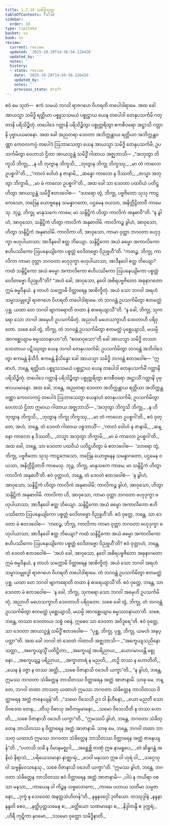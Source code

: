 ```yaml
---
title: 1.2.10 သမိဒ္ဓိသုတ္တ
tableOfContents: false
sidebar:
  order: 10
type: tipitaka
basket: su
book: sn
review:
  current: review
  updated: '2025-10-20T14:56:56.126426'
  updated_by: ''
  notes: ''
  history:
  - state: review
    date: '2025-10-20T14:56:56.126426'
    updated_by: ''
    notes: ''
    previous_state: draft
---
```



<DynamicBreadcrumb />


<ReviewStatus review={frontmatter.review} showDetails={true} />

<HypothesisAnnotation frontmatter={frontmatter} />

<Division number="20" book="sn" e="ch" v="18" p="282">

<Paragraph number="65" book="sn">
ဧဝံ မေ သုတံ—  ဧကံ သမယံ ဘဂဝါ ရာဇဂဟေ ဝိဟရတိ တပေါဒါရာမေ. အထ ခေါ အာယသ္မာ သမိဒ္ဓိ ရတ္တိယာ ပစ္စူသသမယံ ပစ္စုဋ္ဌာယ ယေန တပေါဒါ တေနုပသင်္ကမိ ဂတ္တာနိ ပရိသိဉ္စိတုံ. တပေါဒေ ဂတ္တာနိ ပရိသိဉ္စိတွာ ပစ္စုတ္တရိတွာ ဧကစီဝရော အဋ္ဌာသိ ဂတ္တာနိ ပုဗ္ဗာပယမာနော. အထ ခေါ အညတရာ ဒေဝတာ အဘိက္ကန္တာယ ရတ္တိယာ အဘိက္ကန္တဝဏ္ဏာ ကေဝလကပ္ပံ တပေါဒံ ဩဘာသေတွာ ယေန အာယသ္မာ သမိဒ္ဓိ တေနုပသင်္ကမိ; ဥပသင်္ကမိတွာ ဝေဟာသံ ဌိတာ အာယသ္မန္တံ သမိဒ္ဓိံ ဂါထာယ အဇ္ဈဘာသိ—
</Paragraph>

<Paragraph number="66" type="verses" book="sn">
_“အဘုတွာ ဘိက္ခသိ ဘိက္ခု,_  
_န ဟိ ဘုတွာန ဘိက္ခသိ;_  
_ဘုတွာန ဘိက္ခု ဘိက္ခဿု,_  
_မာ တံ ကာလော ဥပစ္စဂါ”တိ._  

</Paragraph>

<Paragraph number="67" type="verses" book="sn">
_“ကာလံ ဝေါဟံ န ဇာနာမိ,_  
_ဆန္နော ကာလော န ဒိဿတိ;_  
_တသ္မာ အဘုတွာ ဘိက္ခာမိ,_  
_မာ မံ ကာလော ဥပစ္စဂါ”တိ._  

</Paragraph>

<Paragraph number="68" book="sn">
အထ ခေါ သာ ဒေဝတာ ပထဝိယံ ပတိဋ္ဌဟိတွာ အာယသ္မန္တံ သမိဒ္ဓိံ ဧတဒဝေါစ—  “ဒဟရော တွံ, ဘိက္ခု, ပဗ္ဗဇိတော သုသု ကာဠကေသော, ဘဒြေန ယောဗ္ဗနေန သမန္နာဂတော, ပဌမေန ဝယသာ, အနိက္ကီဠိတာဝီ ကာမေသု. ဘုဉ္ဇ, ဘိက္ခု, မာနုသကေ ကာမေ; မာ သန္ဒိဋ္ဌိကံ ဟိတွာ ကာလိကံ အနုဓာဝီ”တိ.
</Paragraph>

<Paragraph number="69" book="sn">
“န ခွါဟံ, အာဝုသော, သန္ဒိဋ္ဌိကံ ဟိတွာ ကာလိကံ အနုဓာဝါမိ. ကာလိကဉ္စ ခွါဟံ, အာဝုသော, ဟိတွာ သန္ဒိဋ္ဌိကံ အနုဓာဝါမိ. ကာလိကာ ဟိ, အာဝုသော, ကာမာ ဝုတ္တာ ဘဂဝတာ ဗဟုဒုက္ခာ ဗဟုပါယာသာ; အာဒီနဝေါ ဧတ္ထ ဘိယျော. သန္ဒိဋ္ဌိကော အယံ ဓမ္မော အကာလိကော ဧဟိပဿိကော ဩပနေယျိကော ပစ္စတ္တံ ဝေဒိတဗ္ဗော ဝိညူဟီ”တိ.
</Paragraph>

<Paragraph number="70" book="sn">
“ကထဉ္စ, ဘိက္ခု, ကာလိကာ ကာမာ ဝုတ္တာ ဘဂဝတာ ဗဟုဒုက္ခာ ဗဟုပါယာသာ, အာဒီနဝေါ ဧတ္ထ ဘိယျော? ကထံ သန္ဒိဋ္ဌိကော အယံ ဓမ္မော အကာလိကော ဧဟိပဿိကော ဩပနေယျိကော ပစ္စတ္တံ ဝေဒိတဗ္ဗော ဝိညူဟီ”တိ?
</Paragraph>

<Paragraph number="71" book="sn">
“အဟံ ခေါ, အာဝုသော, နဝေါ အစိရပဗ္ဗဇိတော အဓုနာဂတော ဣမံ ဓမ္မဝိနယံ. န တာဟံ သက္ကောမိ ဝိတ္ထာရေန အာစိက္ခိတုံ. အယံ သော ဘဂဝါ အရဟံ သမ္မာသမ္ဗုဒ္ဓေါ ရာဇဂဟေ ဝိဟရတိ တပေါဒါရာမေ. တံ ဘဂဝန္တံ ဥပသင်္ကမိတွာ ဧတမတ္ထံ ပုစ္ဆ. ယထာ တေ ဘဂဝါ ဗျာကရောတိ တထာ နံ ဓာရေယျာသီ”တိ.
</Paragraph>

<Paragraph number="72" book="sn">
“န ခေါ, ဘိက္ခု, သုကရော သော ဘဂဝါ အမှေဟိ ဥပသင်္ကမိတုံ, အညာဟိ မဟေသက္ခာဟိ ဒေဝတာဟိ ပရိဝုတော. သစေ ခေါ တွံ, ဘိက္ခု, တံ ဘဂဝန္တံ ဥပသင်္ကမိတွာ ဧတမတ္ထံ ပုစ္ဆေယျာသိ, မယမ္ပိ အာဂစ္ဆေယျာမ ဓမ္မဿဝနာယာ”တိ. “ဧဝမာဝုသော”တိ ခေါ အာယသ္မာ သမိဒ္ဓိ တဿာ ဒေဝတာယ ပဋိဿုတွာ ယေန ဘဂဝါ တေနုပသင်္ကမိ; ဥပသင်္ကမိတွာ ဘဂဝန္တံ အဘိဝါဒေတွာ ဧကမန္တံ နိသီဒိ. ဧကမန္တံ နိသိန္နော ခေါ အာယသ္မာ သမိဒ္ဓိ ဘဂဝန္တံ ဧတဒဝေါစ—
</Paragraph>

<Paragraph number="73" book="sn">
“ဣဓာဟံ, ဘန္တေ, ရတ္တိယာ ပစ္စူသသမယံ ပစ္စုဋ္ဌာယ ယေန တပေါဒါ တေနုပသင်္ကမိံ ဂတ္တာနိ ပရိသိဉ္စိတုံ. တပေါဒေ ဂတ္တာနိ ပရိသိဉ္စိတွာ ပစ္စုတ္တရိတွာ ဧကစီဝရော အဋ္ဌာသိံ ဂတ္တာနိ ပုဗ္ဗာပယမာနော. အထ ခေါ, ဘန္တေ, အညတရာ ဒေဝတာ အဘိက္ကန္တာယ ရတ္တိယာ အဘိက္ကန္တဝဏ္ဏာ ကေဝလကပ္ပံ တပေါဒံ ဩဘာသေတွာ ယေနာဟံ တေနုပသင်္ကမိ; ဥပသင်္ကမိတွာ ဝေဟာသံ ဌိတာ ဣမာယ ဂါထာယ အဇ္ဈဘာသိ—
</Paragraph>

<Paragraph number="74" type="verses" book="sn">
_‘အဘုတွာ ဘိက္ခသိ ဘိက္ခု,_  
_န ဟိ ဘုတွာန ဘိက္ခသိ;_  
_ဘုတွာန ဘိက္ခု ဘိက္ခဿု,_  
_မာ တံ ကာလော ဥပစ္စဂါ’တိ._  

</Paragraph>

<Paragraph number="75" book="sn">
ဧဝံ ဝုတ္တေ, အဟံ, ဘန္တေ, တံ ဒေဝတံ ဂါထာယ ပစ္စဘာသိံ—
</Paragraph>

<Paragraph number="76" type="verses" book="sn">
_‘ကာလံ ဝေါဟံ န ဇာနာမိ,_  
_ဆန္နော ကာလော န ဒိဿတိ;_  
_တသ္မာ အဘုတွာ ဘိက္ခာမိ,_  
_မာ မံ ကာလော ဥပစ္စဂါ’တိ._  

</Paragraph>

<Paragraph number="77" book="sn">
အထ ခေါ, ဘန္တေ, သာ ဒေဝတာ ပထဝိယံ ပတိဋ္ဌဟိတွာ မံ ဧတဒဝေါစ—  ‘ဒဟရော တွံ, ဘိက္ခု, ပဗ္ဗဇိတော သုသု ကာဠကေသော, ဘဒြေန ယောဗ္ဗနေန သမန္နာဂတော, ပဌမေန ဝယသာ, အနိက္ကီဠိတာဝီ ကာမေသု. ဘုဉ္ဇ, ဘိက္ခု, မာနုသကေ ကာမေ; မာ သန္ဒိဋ္ဌိကံ ဟိတွာ ကာလိကံ အနုဓာဝီ’တိ.
</Paragraph>

<Paragraph number="78" book="sn">
ဧဝံ ဝုတ္တာဟံ, ဘန္တေ, တံ ဒေဝတံ ဧတဒဝေါစံ—  ‘န ခွါဟံ, အာဝုသော, သန္ဒိဋ္ဌိကံ ဟိတွာ ကာလိကံ အနုဓာဝါမိ; ကာလိကဉ္စ ခွါဟံ, အာဝုသော, ဟိတွာ သန္ဒိဋ္ဌိကံ အနုဓာဝါမိ. ကာလိကာ ဟိ, အာဝုသော, ကာမာ ဝုတ္တာ ဘဂဝတာ ဗဟုဒုက္ခာ ဗဟုပါယာသာ; အာဒီနဝေါ ဧတ္ထ ဘိယျော. သန္ဒိဋ္ဌိကော အယံ ဓမ္မော အကာလိကော ဧဟိပဿိကော ဩပနေယျိကော ပစ္စတ္တံ ဝေဒိတဗ္ဗော ဝိညူဟီ’တိ.
</Paragraph>

<Paragraph number="79" book="sn">
ဧဝံ ဝုတ္တေ, ဘန္တေ, သာ ဒေဝတာ မံ ဧတဒဝေါစ—  ‘ကထဉ္စ, ဘိက္ခု, ကာလိကာ ကာမာ ဝုတ္တာ ဘဂဝတာ ဗဟုဒုက္ခာ ဗဟုပါယာသာ; အာဒီနဝေါ ဧတ္ထ ဘိယျော? ကထံ သန္ဒိဋ္ဌိကော အယံ ဓမ္မော အကာလိကော ဧဟိပဿိကော ဩပနေယျိကော ပစ္စတ္တံ ဝေဒိတဗ္ဗော ဝိညူဟီ’တိ?
</Paragraph>

<Paragraph number="80" book="sn">
ဧဝံ ဝုတ္တာဟံ, ဘန္တေ, တံ ဒေဝတံ ဧတဒဝေါစံ—  ‘အဟံ ခေါ, အာဝုသော, နဝေါ အစိရပဗ္ဗဇိတော အဓုနာဂတော ဣမံ ဓမ္မဝိနယံ, န တာဟံ သက္ကောမိ ဝိတ္ထာရေန အာစိက္ခိတုံ. အယံ သော ဘဂဝါ အရဟံ သမ္မာသမ္ဗုဒ္ဓေါ ရာဇဂဟေ ဝိဟရတိ တပေါဒါရာမေ. တံ ဘဂဝန္တံ ဥပသင်္ကမိတွာ ဧတမတ္ထံ ပုစ္ဆ. ယထာ တေ ဘဂဝါ ဗျာကရောတိ တထာ နံ ဓာရေယျာသီ’တိ.
</Paragraph>

<Paragraph number="81" book="sn">
ဧဝံ ဝုတ္တေ, ဘန္တေ, သာ ဒေဝတာ မံ ဧတဒဝေါစ—  ‘န ခေါ, ဘိက္ခု, သုကရော သော ဘဂဝါ အမှေဟိ ဥပသင်္ကမိတုံ, အညာဟိ မဟေသက္ခာဟိ ဒေဝတာဟိ ပရိဝုတော. သစေ ခေါ တွံ, ဘိက္ခု, တံ ဘဂဝန္တံ ဥပသင်္ကမိတွာ ဧတမတ္ထံ ပုစ္ဆေယျာသိ, မယမ္ပိ အာဂစ္ဆေယျာမ ဓမ္မဿဝနာယာ’တိ. သစေ, ဘန္တေ, တဿာ ဒေဝတာယ သစ္စံ ဝစနံ, ဣဓေဝ သာ ဒေဝတာ အဝိဒူရေ”တိ.
</Paragraph>

<Paragraph number="82" book="sn">
ဧဝံ ဝုတ္တေ, သာ ဒေဝတာ အာယသ္မန္တံ သမိဒ္ဓိံ ဧတဒဝေါစ—  “ပုစ္ဆ, ဘိက္ခု, ပုစ္ဆ, ဘိက္ခု, ယမဟံ အနုပ္ပတ္တာ”တိ.
</Paragraph>

<Paragraph number="83" book="sn">
အထ ခေါ ဘဂဝါ တံ ဒေဝတံ ဂါထာဟိ အဇ္ဈဘာသိ—
</Paragraph>

<Paragraph number="84" type="verses" book="sn">
_“အက္ခေယျသညိနော သတ္တာ,_  
_အက္ခေယျသ္မိံ ပတိဋ္ဌိတာ;_  
_အက္ခေယျံ အပရိညာယ,_  
_ယောဂမာယန္တိ မစ္စုနော._  

</Paragraph>

<Paragraph number="85" type="verses" book="sn">
_အက္ခေယျဉ္စ ပရိညာယ,_  
_အက္ခာတာရံ န မညတိ;_  
_တဉှိ တဿ န ဟောတီတိ,_  
_ယေန နံ ဝဇ္ဇာ န တဿ အတ္ထိ;_  
_သစေ ဝိဇာနာသိ ဝဒေဟိ ယက္ခာ”တိ._  

</Paragraph>

<Paragraph number="86" book="sn">
“န ခွါဟံ, ဘန္တေ, ဣမဿ ဘဂဝတာ သံခိတ္တေန ဘာသိတဿ ဝိတ္ထာရေန အတ္ထံ အာဇာနာမိ. သာဓု မေ, ဘန္တေ, ဘဂဝါ တထာ ဘာသတု ယထာဟံ ဣမဿ ဘဂဝတာ သံခိတ္တေန ဘာသိတဿ ဝိတ္ထာရေန အတ္ထံ ဇာနေယျန်”တိ.
</Paragraph>

<Paragraph number="87" type="verses" book="sn">
_“သမော ဝိသေသီ ဥဒ ဝါ နိဟီနော,_  
_ယော မညတီ သော ဝိဝဒေထ တေန;_  
_တီသု ဝိဓာသု အဝိကမ္ပမာနော,_  
_သမော ဝိသေသီတိ န တဿ ဟောတိ;_  
_သစေ ဝိဇာနာသိ ဝဒေဟိ ယက္ခာ”တိ._  

</Paragraph>

<Paragraph number="88" book="sn">
“ဣမဿပိ ခွါဟံ, ဘန္တေ, ဘဂဝတာ သံခိတ္တေန ဘာသိတဿ န ဝိတ္ထာရေန အတ္ထံ အာဇာနာမိ. သာဓု မေ, ဘန္တေ, ဘဂဝါ တထာ ဘာသတု ယထာဟံ ဣမဿ ဘဂဝတာ သံခိတ္တေန ဘာသိတဿ ဝိတ္ထာရေန အတ္ထံ ဇာနေယျန်”တိ.
</Paragraph>

<Paragraph number="89" type="verses" book="sn">
_“ပဟာသိ သင်္ခံ န ဝိမာနမဇ္ဈဂါ,_  
_အစ္ဆေစ္ဆိ တဏှံ ဣဓ နာမရူပေ;_  
_တံ ဆိန္နဂန္ထံ အနိဃံ နိရာသံ,_  
_ပရိယေသမာနာ နာဇ္ဈဂမုံ;_  
_ဒေဝါ မနုဿာ ဣဓ ဝါ ဟုရံ ဝါ,_  
_သဂ္ဂေသု ဝါ သဗ္ဗနိဝေသနေသု._  

</Paragraph>

<Paragraph number="90" book="sn">
သစေ ဝိဇာနာသိ ဝဒေဟိ ယက္ခာ”တိ.
</Paragraph>

<Paragraph number="91" book="sn">
“ဣမဿ ခွါဟံ, ဘန္တေ, ဘဂဝတာ သံခိတ္တေန ဘာသိတဿ ဧဝံ ဝိတ္ထာရေန အတ္ထံ အာဇာနာမိ—
</Paragraph>

<Paragraph number="92" type="verses" book="sn">
_ပါပံ န ကယိရာ ဝစသာ မနသာ,_  
_ကာယေန ဝါ ကိဉ္စန သဗ္ဗလောကေ;_  
_ကာမေ ပဟာယ သတိမာ သမ္ပဇာနော,_  
_ဒုက္ခံ န သေဝေထ အနတ္ထသံဟိတန်”တိ._  


</Paragraph>
</Division>

<Paragraph number="93" type="center" book="sn">
နန္ဒနဝဂ္ဂေါ ဒုတိယော.



</Paragraph>

<Paragraph number="94" type="center" book="sn">
တဿုဒ္ဒါနံ


</Paragraph>

<Paragraph number="95" type="verses" book="sn">
_နန္ဒနာ နန္ဒတိ စေဝ,_  
_နတ္ထိပုတ္တသမေန စ;_  
_ခတ္တိယော သဏမာနော စ,_  
_နိဒ္ဒါတန္ဒီ စ ဒုက္ကရံ;_  
_ဟိရီ ကုဋိကာ နဝမော,_  
_ဒသမော ဝုတ္တော သမိဒ္ဓိနာတိ._
</Paragraph>